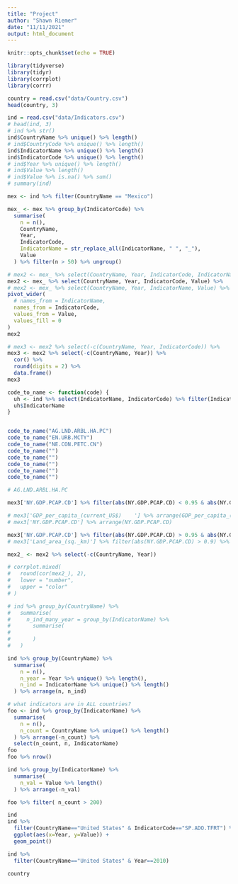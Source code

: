 ```yaml
---
title: "Project"
author: "Shawn Riemer"
date: "11/11/2021"
output: html_document
---
```


```r
knitr::opts_chunk$set(echo = TRUE)
```

```r
library(tidyverse)
library(tidyr)
library(corrplot)
library(corrr)
```

```r
country = read.csv("data/Country.csv")
head(country, 3)
```

```r
ind = read.csv("data/Indicators.csv")
# head(ind, 3)
# ind %>% str()
ind$CountryName %>% unique() %>% length()
# ind$CountryCode %>% unique() %>% length()
ind$IndicatorName %>% unique() %>% length()
ind$IndicatorCode %>% unique() %>% length()
# ind$Year %>% unique() %>% length()
# ind$Value %>% length()
# ind$Value %>% is.na() %>% sum()
# summary(ind)
```


```r
mex <- ind %>% filter(CountryName == "Mexico")

mex_ <- mex %>% group_by(IndicatorCode) %>% 
  summarise(
    n = n(),
    CountryName,
    Year,
    IndicatorCode,
    IndicatorName = str_replace_all(IndicatorName, " ", "_"),
    Value
  ) %>% filter(n > 50) %>% ungroup()
```


```r
# mex2 <- mex_ %>% select(CountryName, Year, IndicatorCode, IndicatorName, Value) %>% 
mex2 <- mex_ %>% select(CountryName, Year, IndicatorCode, Value) %>%
# mex2 <- mex_ %>% select(CountryName, Year, IndicatorName, Value) %>%
pivot_wider(
  # names_from = IndicatorName,
  names_from = IndicatorCode,
  values_from = Value,
  values_fill = 0
)
mex2
```


```r
# mex3 <- mex2 %>% select(-c(CountryName, Year, IndicatorCode)) %>% 
mex3 <- mex2 %>% select(-c(CountryName, Year)) %>% 
  cor() %>% 
  round(digits = 2) %>% 
  data.frame()
mex3

code_to_name <- function(code) {
  uh <- ind %>% select(IndicatorName, IndicatorCode) %>% filter(IndicatorCode == code) %>% unique()
  uh$IndicatorName
}


code_to_name("AG.LND.ARBL.HA.PC")
code_to_name("EN.URB.MCTY")
code_to_name("NE.CON.PETC.CN")
code_to_name("")
code_to_name("")
code_to_name("")
code_to_name("")
code_to_name("")

# AG.LND.ARBL.HA.PC	

mex3['NY.GDP.PCAP.CD'] %>% filter(abs(NY.GDP.PCAP.CD) < 0.95 & abs(NY.GDP.PCAP.CD) > 0.3) %>% arrange(-abs(NY.GDP.PCAP.CD))
```


```r
# mex3['GDP_per_capita_(current_US$)	'] %>% arrange(GDP_per_capita_(current_US$))
# mex3['NY.GDP.PCAP.CD'] %>% arrange(NY.GDP.PCAP.CD)

mex3['NY.GDP.PCAP.CD'] %>% filter(abs(NY.GDP.PCAP.CD) > 0.95 & abs(NY.GDP.PCAP.CD) < 1) %>% arrange(NY.GDP.PCAP.CD)
# mex3['Land_area_(sq._km)'] %>% filter(abs(NY.GDP.PCAP.CD) > 0.9) %>% arrange(NY.GDP.PCAP.CD)

mex2_ <- mex2 %>% select(-c(CountryName, Year))

# corrplot.mixed(
#   round(cor(mex2_), 2),
#   lower = "number",
#   upper = "color"
# )
```


```r
# ind %>% group_by(CountryName) %>% 
#   summarise(
#     n_ind_many_year = group_by(IndicatorName) %>% 
#       summarise(
#         
#       )
#   )

ind %>% group_by(CountryName) %>% 
  summarise(
    n = n(),
    n_year = Year %>% unique() %>% length(),
    n_ind = IndicatorName %>% unique() %>% length()
  ) %>% arrange(n, n_ind)
```

```r
# what indicators are in ALL countries?
foo <- ind %>% group_by(IndicatorName) %>% 
  summarise(
    n = n(),
    n_count = CountryName %>% unique() %>% length()
  ) %>% arrange(-n_count) %>% 
  select(n_count, n, IndicatorName)
foo
foo %>% nrow()
```
```r
ind %>% group_by(IndicatorName) %>% 
  summarise(
    n_val = Value %>% length()
  ) %>% arrange(-n_val)
```



```r
foo %>% filter( n_count > 200)
```



```r
ind
ind %>%
  filter(CountryName=="United States" & IndicatorCode=="SP.ADO.TFRT") %>%
  ggplot(aes(x=Year, y=Value)) +
  geom_point()
```

```r
ind %>%
  filter(CountryName=="United States" & Year==2010)
```

```r
country
```

